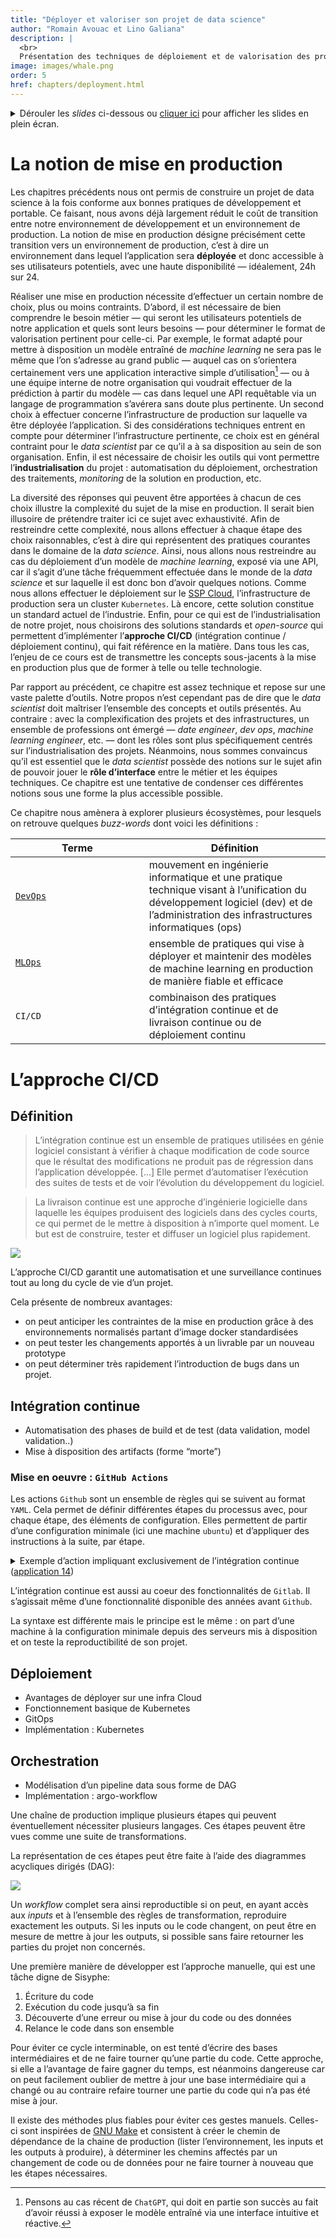 ---
title: "Déployer et valoriser son projet de data science"
author: "Romain Avouac et Lino Galiana"
description: |
  <br>
  Présentation des techniques de déploiement et de valorisation des projets de data science.
image: images/whale.png
order: 5
href: chapters/deployment.html
---

<details>
<summary>
Dérouler les _slides_ ci-dessous ou [cliquer ici](https://ensae-reproductibilite.github.io/slides/#/vers-la-mise-en-production)
pour afficher les slides en plein écran.
</summary>


<div class="sourceCode" id="cb1"><pre class="sourceCode yaml code-with-copy"><code class="sourceCode yaml"></code><button title="Copy to Clipboard" class="code-copy-button"><i class="bi"></i></button></pre><iframe class="sourceCode yaml code-with-copy" src="https://ensae-reproductibilite.github.io/slides/#/vers-la-mise-en-production"></iframe></div>

</details>

# La notion de mise en production

Les chapitres précédents nous ont permis de construire un projet de data science à la fois conforme aux bonnes pratiques de développement et portable. Ce faisant, nous avons déjà largement réduit le coût de transition entre notre environnement de développement et un environnement de production. La notion de mise en production désigne précisément cette transition vers un environnement de production, c'est à dire un environnement dans lequel l'application sera **déployée** et donc accessible à ses utilisateurs potentiels, avec une haute disponibilité — idéalement, 24h sur 24.

Réaliser une mise en production nécessite d'effectuer un certain nombre de choix, plus ou moins contraints. D'abord, il est nécessaire de bien comprendre le besoin métier — qui seront les utilisateurs potentiels de notre application et quels sont leurs besoins — pour déterminer le format de valorisation pertinent pour celle-ci. Par exemple, le format adapté pour mettre à disposition un modèle entraîné de *machine learning* ne sera pas le même que l'on s'adresse au grand public — auquel cas on s'orientera certainement vers une application interactive simple d'utilisation[^1] — ou à une équipe interne de notre organisation qui voudrait effectuer de la prédiction à partir du modèle — cas dans lequel une API requêtable via un langage de programmation s’avérera sans doute plus pertinente. Un second choix à effectuer concerne l'infrastructure de production sur laquelle va être déployée l'application. Si des considérations techniques entrent en compte pour déterminer l'infrastructure pertinente, ce choix est en général contraint pour le *data scientist* par ce qu'il a à sa disposition au sein de son organisation. Enfin, il est nécessaire de choisir les outils qui vont permettre l'**industrialisation** du projet : automatisation du déploiement, orchestration des traitements, *monitoring* de la solution en production, etc.

[^1]: Pensons au cas récent de `ChatGPT`, qui doit en partie son succès au fait d'avoir réussi à exposer le modèle entraîné via une interface intuitive et réactive.

La diversité des réponses qui peuvent être apportées à chacun de ces choix illustre la complexité du sujet de la mise en production. Il serait bien illusoire de prétendre traiter ici ce sujet avec exhaustivité. Afin de restreindre cette complexité, nous allons effectuer à chaque étape des choix raisonnables, c'est à dire qui représentent des pratiques courantes dans le domaine de la *data science*. Ainsi, nous allons nous restreindre au cas du déploiement d'un modèle de *machine learning*, exposé via une API, car il s'agit d'une tâche fréquemment effectuée dans le monde de la *data science* et sur laquelle il est donc bon d'avoir quelques notions. Comme nous allons effectuer le déploiement sur le [SSP Cloud](https://datalab.sspcloud.fr), l'infrastructure de production sera un cluster `Kubernetes`. Là encore, cette solution constitue un standard actuel de l'industrie. Enfin, pour ce qui est de l'industrialisation de notre projet, nous choisirons des solutions standards et *open-source* qui permettent d'implémenter l'**approche CI/CD** (intégration continue / déploiement continu), qui fait référence en la matière. Dans tous les cas, l'enjeu de ce cours est de transmettre les concepts sous-jacents à la mise en production plus que de former à telle ou telle technologie.

Par rapport au précédent, ce chapitre est assez technique et repose sur une vaste palette d'outils. Notre propos n'est cependant pas de dire que le *data scientist* doit maîtriser l'ensemble des concepts et outils présentés. Au contraire : avec la complexification des projets et des infrastructures, un ensemble de professions ont émergé — *date engineer*, *dev ops*, *machine learning engineer*, etc. — dont les rôles sont plus spécifiquement centrés sur l'industrialisation des projets. Néanmoins, nous sommes convaincus qu'il est essentiel que le *data scientist* possède des notions sur le sujet afin de pouvoir jouer le **rôle d'interface** entre le métier et les équipes techniques. Ce chapitre est une tentative de condenser ces différentes notions sous une forme la plus accessible possible.

Ce chapitre nous amènera à explorer plusieurs écosystèmes, pour lesquels 
on retrouve quelques _buzz-words_ dont voici les définitions :

| Terme | Définition|
|------|--------|
| [`DevOps`](https://fr.wikipedia.org/wiki/Devops) | mouvement en ingénierie informatique et une pratique technique visant à l'unification du développement logiciel (dev) et de l'administration des infrastructures informatiques (ops) |
| [`MLOps`](https://fr.wikipedia.org/wiki/MLOps) | ensemble de pratiques qui vise à déployer et maintenir des modèles de machine learning en production de manière fiable et efficace |
| `CI/CD` | combinaison des pratiques d'intégration continue et de livraison continue ou de déploiement continu |


# L'approche CI/CD


## Définition

> L’intégration continue est un ensemble de pratiques utilisées en génie logiciel consistant à vérifier à chaque modification de code source que le résultat des modifications ne produit pas de régression dans l’application développée. […] Elle permet d’automatiser l’exécution des suites de tests et de voir l’évolution du développement du logiciel.

> La livraison continue est une approche d’ingénierie logicielle dans laquelle les équipes produisent des logiciels dans des cycles courts, ce qui permet de le mettre à disposition à n’importe quel moment. Le but est de construire, tester et diffuser un logiciel plus rapidement.

![](/cicd_exemple.png)

L'approche CI/CD garantit une automatisation et une surveillance continues
tout au long du cycle de vie d'un projet. 

Cela présente de nombreux avantages:

- on peut anticiper les contraintes de la mise en production grâce à des environnements
normalisés partant d'image docker standardisées
- on peut tester les changements apportés à un livrable par un nouveau prototype 
- on peut déterminer très rapidement l'introduction de bugs dans un projet.


## Intégration continue

- Automatisation des phases de build et de test (data validation, model validation..)
- Mise à disposition des artifacts (forme "morte")

### Mise en oeuvre : `GitHub Actions`

Les actions `Github` sont un ensemble de règles qui se suivent au 
format `YAML`. Cela permet de définir différentes étapes du processus
avec, pour chaque étape, des éléments de configuration. 
Elles permettent de partir d'une configuration minimale
(ici une machine `ubuntu`) et d'appliquer des instructions à la suite,
par étape. 

<details>
<summary>Exemple d'action impliquant exclusivement de l'intégration continue ([application 14](https://linogaliana.github.io/ensae-reproductibilite-website/chapters/application.html#etape-1-mise-en-place-de-tests-automatis%C3%A9s))</summary>
```yaml
name: Python package

on: [push]

jobs:
  build:
    runs-on: ubuntu-latest
    strategy:
      matrix:
        python-version: ["3.9", "3.10", "3.11"]

    steps:
      - uses: actions/checkout@v3
      - name: Set up Python ${{ matrix.python-version }}
        uses: actions/setup-python@v4
        with:
          python-version: ${{ matrix.python-version }}
          cache: 'pip'
      - name: Install dependencies
        run: |
          python -m pip install --upgrade pip
          pip install pylint
          pip install -r requirements.txt
      - name: Lint
        run: |
          pylint src --fail-under=6
      - name: Test workflow
        run: |
          python main.py
```
</details>


::: {.callout-note}
L'intégration continue est aussi au coeur des fonctionnalités
de `Gitlab`. Il s'agissait même d'une fonctionnalité disponible
des années avant `Github`. 

La syntaxe est différente mais le principe est le même : on part
d'une machine à la configuration minimale depuis des serveurs
mis à disposition et on teste la reproductibilité de son projet.  
:::


## Déploiement

- Avantages de déployer sur une infra Cloud
- Fonctionnement basique de Kubernetes
- GitOps
- Implémentation : Kubernetes

## Orchestration

- Modélisation d'un pipeline data sous forme de DAG
- Implémentation : argo-workflow

Une chaîne de production implique plusieurs étapes qui peuvent éventuellement 
nécessiter plusieurs langages. Ces étapes peuvent être vues comme une suite de 
transformations.

La représentation de ces étapes peut être faite à l'aide des diagrammes
acycliques dirigés (DAG):

![](https://miro.medium.com/max/1400/1*grWvT-3jUcrnbTrsVtRHAg.png)

Un _workflow_ complet sera ainsi reproductible si on peut, en ayant accès
aux _inputs_ et à l'ensemble des règles de transformation, reproduire
exactement les outputs. 
Si les inputs ou le code changent, on peut être en mesure de mettre à jour
les outputs, si possible sans faire retourner les parties du projet non
concernés. 

Une première manière de développer est l'approche manuelle, qui est une tâche
digne de Sisyphe:

1. Écriture du code
2. Exécution du code jusqu'à sa fin
3. Découverte d'une erreur ou mise à jour du code ou des données
4. Relance le code dans son ensemble

Pour éviter ce cycle interminable, on est tenté d'écrire des bases
intermédiaires et de ne faire tourner qu'une partie du code. 
Cette approche, si elle a l'avantage de faire gagner du temps, est 
néanmoins dangereuse car on peut facilement oublier de mettre à jour
une base intermédiaire qui a changé ou au contraire refaire tourner
une partie du code qui n'a pas été mise à jour. 

Il existe des méthodes plus fiables pour éviter ces gestes manuels. 
Celles-ci sont inspirées de [GNU Make](https://www.gnu.org/software/make/)
et consistent à créer le chemin de dépendance de la chaine de production 
(lister l'environnement, les inputs et les outputs à produire), à déterminer
les chemins affectés par un changement de code ou de données pour
ne faire tourner à nouveau que les étapes nécessaires. 


<!-- # Qu'est-ce que la mise en production ?

Dans les chapitres précédents, nous avons exploré la manière
dont une structure de projet et de code adéquate facilite
la réutilisation d'un projet. Cependant, le code est rarement,
en soi, le produit final mais un moyen. Le code peut
servir à mettre en oeuvre une application, à effectuer
des traitements sur une base de données pour un papier ou 
un rapport, etc. La fréquence de ré-utilisation du code peut
elle-même être variable: certains projets vont être utilisés
quotidiennement alors que d'autres ne le seront qu'à des
échéances diverses. 

Comme tout produit, un projet a un cycle de vie. Pour faire
simple, on peut séparer celui-ci en trois phases:

- la phase de développement correspond à l'écriture du code et
à des exploitations exploratoires ;
- la phase de mise en production correspond à l'adaptation du prototype
à des contraintes nécessaires pour qu'un projet produise un _output_ à
la demande ;
- la phase de maintenance correspond à la situation où on ne met plus
en oeuvre de nouvelles fonctionalités mais où on s'assure qu'un projet
informatique continue de produire les _output_ désirés malgré l'évolution
du contexte. 

En pratique, la distinction entre ces moments d'un projet peut être 
floue. Par exemple, grâce à `Git`, on peut ainsi mettre en oeuvre de 
nouvelles fonctionalités (protypage correspond à la
phase de développement) parallèles à celles déjà existantes (phase 
de maintenance). Néanmoins, ces différences conceptuelles sont intéressantes
pour appréhender les contraintes différentes de ces phases
d'un projet. 


## Importance des bonnes pratiques

Les bonnes pratiques mises en oeuvre jusqu'à présent avaient pour
objectif de faciliter la compréhension et la réutilisation d'un 
projet. Elles sont donc particulièrement appropriées pour réduire
le coût en temps de la mise en production et de la maintenance
d'un projet. Ces coûts pourraient amener un projet, même utile,
à être abandonné. 


## Environnements de production

De même, l'emphase du chapitre précédent sur la portabilité
vise à faciliter la mise en production. En effet, en créant
un environnement normalisé qui créé des conditions simples
pour reproduire certains _output_, on évite un hiatus 
entre le protypage et la mise en production. 


# Différents types de livrable

L'écosystème de la _data-science_ est florissant et permet
une grande variété d'_output_ qui vont toucher des publics
différents. Selon le type de projet, on peut retrouver
plusieurs livrables: 

- base de données ;
- API pour mettre à disposition un modèle  ;
- application  ;
- rapport automatisé ;
- site internet  ;
- ...


L'objectif du présent chapitre est de proposer des
méthodes pour anticiper la mise en production d'un
projet en intégrant, dès la phase de prototypage,
la production de livrables valorisant un projet
de _data-science_. 

Ces méthodes nous amèneront à explorer plusieurs écosystèmes, pour lesquels 
on retrouve quelques _buzz-words_ dont voici les définitions :

| Terme | Définition|
|------|--------|
| [`devops`](https://fr.wikipedia.org/wiki/Devops) | mouvement en ingénierie informatique et une pratique technique visant à l'unification du développement logiciel (dev) et de l'administration des infrastructures informatiques (ops) |
| [`MLOps`](https://fr.wikipedia.org/wiki/MLOps) | ensemble de pratiques qui vise à déployer et maintenir des modèles de machine learning en production de manière fiable et efficace |
| `CI/CD` | combinaison des pratiques d'intégration continue et de livraison continue ou de déploiement continu |



# Approches

## Pipelines de données

Une chaine de production implique plusieurs étapes qui peuvent éventuellement 
nécessiter plusieurs langages. Ces étapes peuvent être vues comme des 
transformations à la chaine d'un ou plusieurs inputs afin de produire
un ou plusieurs output.

La représentation de ces étapes peut être faite à l'aide des diagrammes
acycliques dirigés (DAG):

![](https://miro.medium.com/max/1400/1*grWvT-3jUcrnbTrsVtRHAg.png)

Un _workflow_ complet sera ainsi reproductible si on peut, en ayant accès
aux _inputs_ et à l'ensemble des règles de transformation reproduire
exactement les outputs. 
Si les inputs ou le code change, on peut être en mesure de mettre à jour
les outputs, si possible sans faire retourner les parties du projet non
concernés. 

Une première manière de développer est l'approche manuelle, qui est une tâche
digne de Sisyphe:

1. Ecriture du code
2. Exécution du code jusqu'à sa fin
3. Découverte d'une erreur ou mise à jour du code ou des données
4. Relance le code dans son ensemble

Pour éviter ce cycle interminable, on est tenté d'écrire des bases
intermédiaires et de ne faire tourner qu'une partie du code. 
Cette approche, si elle a l'avantage de faire gagner du temps, est 
néanmoins dangereuse car on peut facilement oublier de mettre à jour
une base intermédiaire qui a changé ou au contraire refaire tourner
une partie du code qui n'a pas été mise à jour. 

Il existe des méthodes plus fiables pour éviter ces gestes manuels. 
Celles-ci sont inspirées de [GNU Make](https://www.gnu.org/software/make/)
et consistent à créer le chemin de dépendance de la chaine de production 
(lister l'environnement, les inputs et les outputs à produire), à déterminer
les chemins affectés par un changement de code ou de données pour
ne faire tourner à nouveau que les étapes nécessaires. 

Les implémentations en `Python` et `R` sont nombreuses. Parmi celles-ci, on
peut mettre en valeur

- [`snakemake`](https://snakemake.readthedocs.io/en/stable/) pour `Python`
- [`targets`](https://books.ropensci.org/targets/) pour `R`


## Orchestration

Certains outils vont plus loin:

- argo
- mlflow
- airflow

# CI/CD

## Définition

> L’intégration continue est un ensemble de pratiques utilisées en génie logiciel consistant à vérifier à chaque modification de code source que le résultat des modifications ne produit pas de régression dans l’application développée. […] Elle permet d’automatiser l’exécution des suites de tests et de voir l’évolution du développement du logiciel.

> La livraison continue est une approche d’ingénierie logicielle dans laquelle les équipes produisent des logiciels dans des cycles courts, ce qui permet de le mettre à disposition à n’importe quel moment. Le but est de construire, tester et diffuser un logiciel plus rapidement.

![](/cicd_exemple.png)

## Avantages

L'approche CI/CD garantit une automatisation et une surveillance continues
tout au long du cycle de vie d'un projet. 

Cela présente de nombreux avantages:

- on peut anticiper les contraintes de la mise en production grâce à des environnements
normalisés partant d'image docker standardisées
- on peut tester les changements apportés à un livrable par un nouveau prototype 
- on peut déterminer très rapidement l'introduction de bugs dans un projet

## Mise en oeuvre

L'idée de l'approche CI/CD est ainsi d'associer chaque changement de 
code (`commit`) à l'exécution de scripts automatisés.
Bien que mis en oeuvre de manière différente, `Gitlab` et `Github`
proposent tous les deux ce type de fonctionalités.

Les actions `Github` sont un ensemble de règles qui se suivent au 
format `YAML`. Cela permet de définir différentes étapes du processus
avec, pour chaque étape, des éléments de configuration. 

Voici, par exemple, l'action qui sert de modèle à modifier dans l'exercice
d'application 

```yaml
name: Python Package using Conda

on: [push]

jobs:
  build-linux:
    runs-on: ubuntu-latest
    strategy:
      max-parallel: 5

    steps:
    - uses: actions/checkout@v3
    - name: Set up Python 3.10
      uses: actions/setup-python@v3
      with:
        python-version: 3.10
    - name: Add conda to system path
      run: |
        # $CONDA is an environment variable pointing to the root of the miniconda directory
        echo $CONDA/bin >> $GITHUB_PATH
    - name: Install dependencies
      run: |
        conda env update --file environment.yml --name base
    - name: Lint with flake8
      run: |
        conda install flake8
        # stop the build if there are Python syntax errors or undefined names
        flake8 . --count --select=E9,F63,F7,F82 --show-source --statistics
        # exit-zero treats all errors as warnings. The GitHub editor is 127 chars wide
        flake8 . --count --exit-zero --max-complexity=10 --max-line-length=127 --statistics
    - name: Test with pytest
      run: |
        conda install pytest
        pytest
```

# Valoriser son projet avec un site web automatisé


Un code ou une API intéressent des publics très ciblés. D'autres
publics seront intéressés par une autre valorisation
d'un projet: les chercheurs apprécieront un papier académique, 
d'autres personnes préfèreront un site web ergonomique...

## Qu'est-ce qu'un site _web_ ?

Pour simplifier,
on peut voir un site _web_ comme la combinaison de trois éléments:

- une arborescence de fichiers `HTML` qui présentent le contenu du site
dans un balisage lourd
- des fichiers `CSS` qui gèrent la mise en forme[^1]
- des fonctions `javascript`

[^1]: Cette séparation entre le fond et la forme renvoie au paradigme du
_What you see is what you mean_ (WYSIWYM) dont l'un des
logiciels les plus connus est `LaTeX` et s'oppose au principe
du _What you see is what you get_ (WYSIWYG) des éditeurs de texte.

Il existe énormément d'outils aujourd'hui qui permettent, sans connaissance
en HTML, CSS ou JS, de créer un site _web_. Dans le domaine de la
_data-science_, le format `Markdown` (fichiers `.md`) s'est imposé. 

`Markdown` est un système d’édition doté d’une syntaxe simplifiée souvent
utilisé pour faire de la documentation de projet.
Le format est utilisé sur de nombreux sites internet,
notamment `Gitlab` et `Stackoverflow`.
L’extension de ce type de fichier est `.md`.
`Markdown` présente plusieurs avantages: 

- il est facile d’inclure des blocs de code informatique et des équations mathématiques dans un document Markdown ; 
- le formatage de blocs de texte ou de code est simple et très bien fait (et beaucoup plus léger qu’en LaTeX par exemple) ;
- il existe des outils de conversion de `Markdown` en `HTML` très bien faits.

Plus d'éléments sur la logique de `Markdown` et ses intérêts
sont disponibles dans le
chapitre [R Markdown de la documentation  `utilitR`](https://www.book.utilitr.org/rmarkdown.html)

## Comment faire un site _web_ ? 

Il existe historiquement plusieurs approches dans l'écosystème de la
_data-science_, selon le langage utilisé et l'output désiré. 

Si on part de fichiers qui présentent des blocs de
code qui ne nécessitent pas d'être exécutés, l'écosystème le plus riche
est [Hugo](https://gohugo.io/content-management/formats/). Celui-ci permet
de générer des sites web à l'architecture complexe à partir d'une
arborescence de `.md`. C'est l'approche adoptée 
pour ce site _web_ 

Cependant, il est souvent nécessaire d'exécuter des bouts de code pour tester
les exemples présentés, ou générer des tableaux ou sorties graphiques.
Pour cela, historiquement, il existe deux paradigmes: 

- [`JupyterBook`](https://jupyterbook.org/intro.html) qui vise à générer des
sites web et des notebooks à partir de fichiers `markdown`. Le notebook n'est
donc pas le produit de départ (cf. XXXX) mais un livrable. 
- [`R Markdown`](https://rmarkdown.rstudio.com/): l'écosystème le plus riche
avec de nombreux modèles de documents customisables (documents HTML ou articles PDF, sites web de documentation
avec `bookdown`, blogs avec `blogdown`,  _dashboards_, etc.) Le principe de `R Markdown`
est d'offrir une surcouche à `Markdown` pour que les blocs de code soient exécutés afin de créer
un _output_ reproductible.

`R Markdown` est un système d'une grande richesse. Initialement pensé pour les
utilisateurs de `R`, ce paradigme permet maintenant de créer des documents
executant d'autres langages, notamment
du `Python` ([le cours de python de 2e année](https://pythonds.linogaliana.fr/)
de l'ENSAE est testé et construit grâce à `R Markdown`).

`Quarto` est le petit nouveau dans cet écosystème, amené à devenir un 
outil standard des _data-scientists_ comme peuvent l'être, aujourd'hui,
les Notebooks `Jupyter`.
Successeur de `R Markdown`,
il vise à améliorer l'aspect universel des documents produits en n'obligeant
plus à utiliser `R` pour compiler le document qui ne le nécessitent pas. 
C'est un outil particulièrement adapté aux utilisateurs de `Python`

![](/quarto.png)

Un document `quarto` hérite des principes de base d'un document `R Markdown`, notamment
la structure. Il comporte ainsi deux parties principales :

- L’en-tête (`YAML` header) qui gère les éléments de style et les paramètres globaux;
- Le contenu qui gère le fond et permet d’alterner librement texte et code :
    + Les __blocs de texte brut__ mis en forme selon la syntaxe markdown 
    + Les __blocs de code__ sont présentés dans des _chunks_ identifiés par un
langage (ici `python`) qui seront exécutés de manière linéaire et produiront
l'output désiré (ici une figure `matplotlib`).  

## Comment mettre à disposition un site _web_ ?

Mettre à jour manuellement un site _web_ après l'avoir compilé
est une tâche pénible et source d'erreur dans un projet actif de
_data-science_.
L'automatisation issue de l'approche CI/CD permet un gain de confort 
aussi dans ce domaine.

Supposons qu'on ait mis en oeuvre une routine pour automatiser la construction
d'un site _web_ à partir de fichiers _Markdown_. Comment les mettre à
disposition ?

Il existe plusieurs manières de déployer automatiquement un site web : 

- [Gitlab pages](https://docs.gitlab.com/ee/user/project/pages/) ;
- [Github pages](https://pages.github.com/) ;
- [Netlify](https://www.netlify.com/).

Ces trois services sont gratuits. Ils consistent à mettre 
à disposition un DNS sur lequel des fichiers HTML peuvent être mis à
disposition automatiquement pour assurer que chaque `commit` 

L'[exercice d'application](../application) supposant l'utilisation
de `Github`, il présentera `Netlify` qui est
plus pratique que `Github Pages`[^2].
Le résultat de cette chaine de production d'un site
web reproductible est accessible à l'url
https://spiffy-florentine-c913b9.netlify.app/

[^2]: `Gitlab Pages` permet une mise en lien plus directe entre les
output de l'intégration continue et le déploiement. Cependant, avec
les scripts présentés dans l'exercice d'application on peut
avoir une intégration très flexible de `Netlify` dans un pipeline
plus riche.  -->
